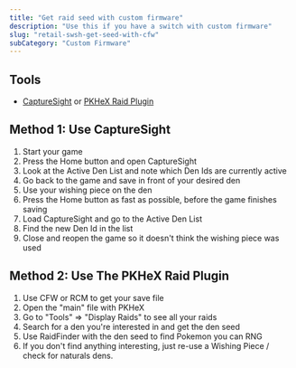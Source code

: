 ```yaml
---
title: "Get raid seed with custom firmware"
description: "Use this if you have a switch with custom firmware"
slug: "retail-swsh-get-seed-with-cfw"
subCategory: "Custom Firmware"
---
```


## Tools

- [CaptureSight](https://github.com/zaksabeast/CaptureSight/releases) or [PKHeX Raid Plugin](https://github.com/Leanny/PKHeX_Raid_Plugin)

## Method 1: Use CaptureSight

1. Start your game
1. Press the Home button and open CaptureSight
1. Look at the Active Den List and note which Den Ids are currently active
1. Go back to the game and save in front of your desired den
1. Use your wishing piece on the den
1. Press the Home button as fast as possible, before the game finishes saving
1. Load CaptureSight and go to the Active Den List
1. Find the new Den Id in the list
1. Close and reopen the game so it doesn't think the wishing piece was used

## Method 2: Use The PKHeX Raid Plugin

1. Use CFW or RCM to get your save file
1. Open the "main" file with PKHeX
1. Go to "Tools" => "Display Raids" to see all your raids
1. Search for a den you're interested in and get the den seed
1. Use RaidFinder with the den seed to find Pokemon you can RNG
1. If you don't find anything interesting, just re-use a Wishing Piece / check for naturals dens.

